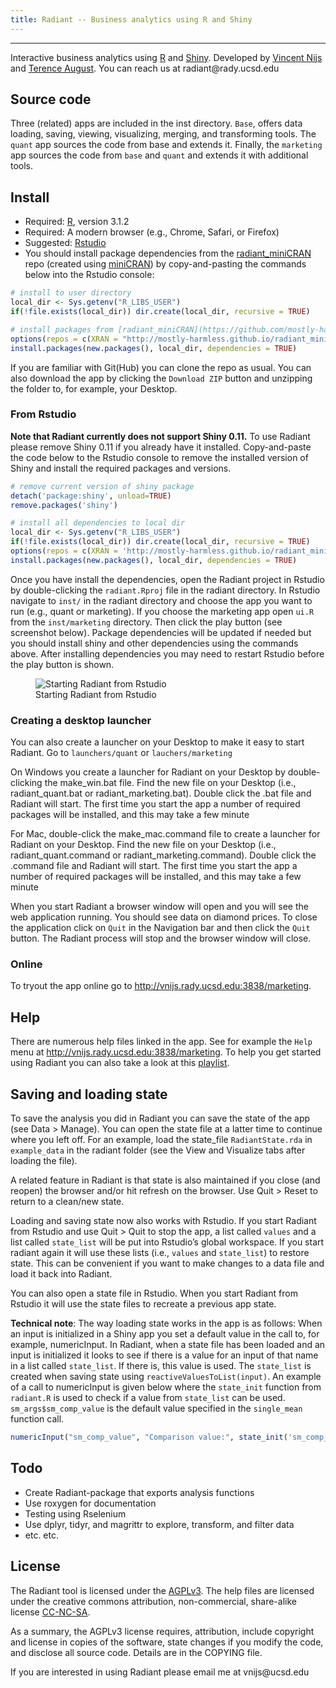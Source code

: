 ```yaml
---
title: Radiant -- Business analytics using R and Shiny
---
```


***

Interactive business analytics using [R](http://www.r-project.org/) and [Shiny](http[://www.rstudio.com/shiny/). Developed by [Vincent Nijs]("http://rady.ucsd.edu/faculty/directory/nijs/") and [Terence August]("http://rady.ucsd.edu/faculty/directory/august/"). You can reach us at radiant@rady.ucsd.edu

## Source code

Three (related) apps are included in the inst directory. `Base`, offers data loading, saving, viewing, visualizing, merging, and transforming tools. The `quant` app sources the code from base and extends it. Finally, the `marketing` app sources the code from `base` and `quant` and extends it with additional tools.

## Install

- Required: [R](http://cran.rstudio.com/), version 3.1.2
- Required: A modern browser (e.g., Chrome, Safari, or Firefox)
- Suggested: [Rstudio](http://www.rstudio.com/products/rstudio/download/)
- You should install package dependencies from the [radiant_miniCRAN](https://github.com/mostly-harmless/radiant_miniCRAN) repo (created using [miniCRAN](https://github.com/andrie/miniCRAN)) by copy-and-pasting the commands below into the Rstudio console:

```r
# install to user directory
local_dir <- Sys.getenv("R_LIBS_USER")
if(!file.exists(local_dir)) dir.create(local_dir, recursive = TRUE)

# install packages from [radiant_miniCRAN](https://github.com/mostly-harmless/radiant_miniCRAN) repo
options(repos = c(XRAN = "http://mostly-harmless.github.io/radiant_miniCRAN/"))
install.packages(new.packages(), local_dir, dependencies = TRUE)
```

If you are familiar with Git(Hub) you can clone the repo as usual. You can also download the app by clicking the `Download ZIP` button and unzipping the folder to, for example, your Desktop.


### From Rstudio

**Note that Radiant currently does not support Shiny 0.11.** To use Radiant please remove Shiny 0.11 if you already have it installed. Copy-and-paste the code below to the Rstudio console to remove the installed version of Shiny and install the required packages and versions.

```r
# remove current version of shiny package
detach('package:shiny', unload=TRUE)
remove.packages('shiny')

# install all dependencies to local dir
local_dir <- Sys.getenv("R_LIBS_USER")
if(!file.exists(local_dir)) dir.create(local_dir, recursive = TRUE)
options(repos = c(XRAN = 'http://mostly-harmless.github.io/radiant_miniCRAN/'))
install.packages(new.packages(), local_dir, dependencies = TRUE)
```

Once you have install the dependencies, open the Radiant project in Rstudio by double-clicking the `radiant.Rproj` file in the radiant directory. In Rstudio navigate to `inst/` in the radiant directory and choose the app you want to run (e.g., quant or marketing). If you choose the marketing app open `ui.R` from the `inst/marketing` directory. Then click the play button (see screenshot below). Package dependencies will be updated if needed but you should install shiny and other dependencies using the commands above. After installing dependencies you may need to restart Rstudio before the play button is shown.

![Starting Radiant from Rstudio](images/start_from_rstudio.png)


### Creating a desktop launcher

You can also create a launcher on your Desktop to make it easy to start Radiant. Go to `launchers/quant` or `lauchers/marketing`

On Windows you create a launcher for Radiant on your Desktop by double-clicking the make\_win.bat file. Find the new file on your Desktop (i.e., radiant\_quant.bat or radiant_marketing.bat). Double click the .bat file and Radiant will start. The first time you start the app a number of required packages will be installed, and this may take a few minute

For Mac, double-click the make\_mac.command file to create a launcher for Radiant on your Desktop. Find the new file on your Desktop (i.e., radiant\_quant.command or radiant_marketing.command). Double click the .command file and Radiant will start. The first time you start the app a number of required packages will be installed, and this may take a few minute

When you start Radiant a browser window will open and you will see the web application running. You should see data on diamond prices. To close the application click on `Quit` in the Navigation bar and then click the `Quit` button. The Radiant process will stop and the browser window will close.

### Online

To tryout the app online go to <http://vnijs.rady.ucsd.edu:3838/marketing>.

## Help

There are numerous help files linked in the app. See for example the `Help` menu at <http://vnijs.rady.ucsd.edu:3838/marketing>. To help you get started using Radiant you can also take a look at this [playlist](https://www.youtube.com/watch?v=e02LFmNysoM&list=PLNhtaetb48EfAAlfQMJsuvLCSLvcn_0BC).

## Saving and loading state

To save the analysis you did in Radiant you can save the state of the app (see Data > Manage). You can open the state file at a latter time to continue where you left off. For an example, load the state_file `RadiantState.rda` in `example_data` in the radiant folder (see the View and Visualize tabs after loading the file).

A related feature in Radiant is that state is also maintained if you close (and reopen) the browser and/or hit refresh on the browser. Use Quit > Reset to return to a clean/new state.

Loading and saving state now also works with Rstudio. If you start Radiant from Rstudio and use Quit > Quit to stop the app, a list called `values` and a list called `state_list` will be put into Rstudio's global workspace. If you start radiant again it will use these lists (i.e., `values` and `state_list`) to restore state. This can be convenient if you want to make changes to a data file and load it back into Radiant.

You can also open a state file in Rstudio. When you start Radiant from Rstudio it will use the state files to recreate a previous app state.

**Technical note**: The way loading state works in the app is as follows: When an input is initialized in a Shiny app you set a default value in the call to, for example, numericInput. In Radiant, when a state file has been loaded and an input is initialized it looks to see if there is a value for an input of that name in a list called `state_list`. If there is, this value is used. The `state_list` is created when saving state using `reactiveValuesToList(input)`. An example of a call to numericInput is given below where the `state_init` function from `radiant.R` is used to check if a value from `state_list` can be used. `sm_args$sm_comp_value` is the default value specified in the `single_mean` function call.

```r
numericInput("sm_comp_value", "Comparison value:", state_init('sm_comp_value',sm_args$sm_comp_value))
```

## Todo

- Create Radiant-package that exports analysis functions
- Use roxygen for documentation
- Testing using Rselenium
- Use dplyr, tidyr, and magrittr to explore, transform, and filter data
- etc. etc.

## License

The Radiant tool is licensed under the <a href="http://www.tldrlegal.com/l/AGPL3" target="\_blank">AGPLv3</a>. The help files are licensed under the creative commons attribution, non-commercial, share-alike license <a href="http://creativecommons.org/licenses/by-nc-sa/4.0/" target="\_blank">CC-NC-SA</a>.

As a summary, the AGPLv3 license requires, attribution, include copyright and license in copies of the software, state changes if you modify the code, and disclose all source code. Details are in the COPYING file.

If you are interested in using Radiant please email me at vnijs@ucsd.edu

